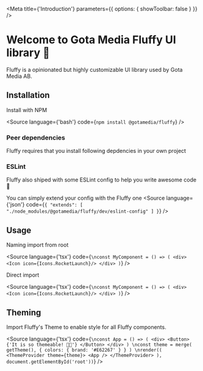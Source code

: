
<Meta
    title={'Introduction'}
    parameters={{
        options: {
            showToolbar: false
        }
    }}
/>

# Welcome to Gota Media Fluffy UI library 🦄
Fluffy is a opinionated but highly customizable UI library used by Gota Media AB.

## Installation
Install with NPM

<Source
    language={'bash'}
    code={`
        npm install @gotamedia/fluffy
    `}
/>

### Peer dependencies
Fluffy requires that you install following depdencies in your own project

### ESLint
Fluffy also shiped with some ESLint config to help you write awesome code 🦄 

You can simply extend your config with the Fluffy one
<Source
    language={'json'}
    code={`
{
    "extends": [
        "./node_modules/@gotamedia/fluffy/dev/eslint-config"
    ]
}
`}
/>

## Usage
Naming import from root

<Source
    language={'tsx'}
    code={`
\nconst MyComponent = () => (
    <div>
        <Icon icon={Icons.RocketLaunch}/>
    </div>
)
    `}
/>

Direct import

<Source
    language={'tsx'}
    code={`
\nconst MyComponent = () => (
    <div>
        <Icon icon={Icons.RocketLaunch}/>
    </div>
)
    `}
/>

## Theming
Import Fluffy's Theme to enable style for all Fluffy components.

<Source
    language={'tsx'}
    code={`
\nconst App = () => (
    <div>
        <Button>
            {'It is so themeable! 👩‍🎤'}
        </Button>
    </div>
)
\nconst theme = merge(
    getTheme(),
    {
        colors: {
            brand: '#E62267'
        }
    }
)
\nrender((
    <ThemeProvider theme={theme}>
        <App />
    </ThemeProvider>
), document.getElementById('root'))
    `}
/>